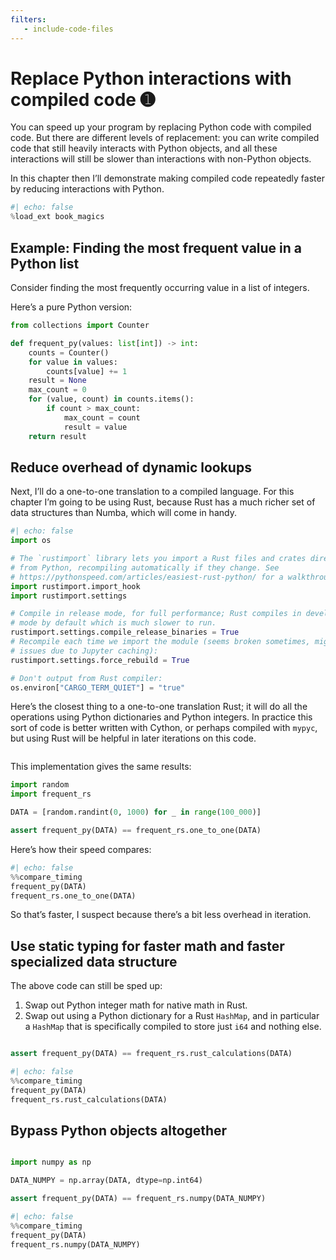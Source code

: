 ```yaml
---
filters:
   - include-code-files
---
```

# Replace Python interactions with compiled code ➊

You can speed up your program by replacing Python code with compiled code.
But there are different levels of replacement: you can write compiled code that still heavily interacts with Python objects, and all these interactions will still be slower than interactions with non-Python objects.

In this chapter then I'll demonstrate making compiled code repeatedly faster by reducing interactions with Python.

```python
#| echo: false
%load_ext book_magics
```

## Example: Finding the most frequent value in a Python list

Consider finding the most frequently occurring value in a list of integers.

Here's a pure Python version:

```python
from collections import Counter

def frequent_py(values: list[int]) -> int:
    counts = Counter()
    for value in values:
        counts[value] += 1
    result = None
    max_count = 0
    for (value, count) in counts.items():
        if count > max_count:
            max_count = count
            result = value
    return result
```

## Reduce overhead of dynamic lookups

Next, I'll do a one-to-one translation to a compiled language.
For this chapter I'm going to be using Rust, because Rust has a much richer set of data structures than Numba, which will come in handy.

```python
#| echo: false
import os

# The `rustimport` library lets you import a Rust files and crates directly
# from Python, recompiling automatically if they change. See
# https://pythonspeed.com/articles/easiest-rust-python/ for a walkthrough.
import rustimport.import_hook
import rustimport.settings

# Compile in release mode, for full performance; Rust compiles in development
# mode by default which is much slower to run.
rustimport.settings.compile_release_binaries = True
# Recompile each time we import the module (seems broken sometimes, might have
# issues due to Jupyter caching):
rustimport.settings.force_rebuild = True

# Don't output from Rust compiler:
os.environ["CARGO_TERM_QUIET"] = "true"
```

Here's the closest thing to a one-to-one translation Rust; it will do all the operations using Python dictionaries and Python integers.
In practice this sort of code is better written with Cython, or perhaps compiled with `mypyc`, but using Rust will be helpful in later iterations on this code.

```.rust
```

This implementation gives the same results:

```python
import random
import frequent_rs

DATA = [random.randint(0, 1000) for _ in range(100_000)]

assert frequent_py(DATA) == frequent_rs.one_to_one(DATA)
```

Here's how their speed compares:

```python
#| echo: false
%%compare_timing
frequent_py(DATA)
frequent_rs.one_to_one(DATA)
```

So that's faster, I suspect because there's a bit less overhead in iteration.

## Use static typing for faster math and faster specialized data structure

The above code can still be sped up:

1. Swap out Python integer math for native math in Rust.
2. Swap out using a Python dictionary for a Rust `HashMap`, and in particular a `HashMap` that is specifically compiled to store just `i64` and nothing else.

```.rust
```

```python
assert frequent_py(DATA) == frequent_rs.rust_calculations(DATA)
```

```python
#| echo: false
%%compare_timing
frequent_py(DATA)
frequent_rs.rust_calculations(DATA)
```

## Bypass Python objects altogether

```.rust
```

```python
import numpy as np

DATA_NUMPY = np.array(DATA, dtype=np.int64)

assert frequent_py(DATA) == frequent_rs.numpy(DATA_NUMPY)
```

```python
#| echo: false
%%compare_timing
frequent_py(DATA)
frequent_rs.numpy(DATA_NUMPY)

```
